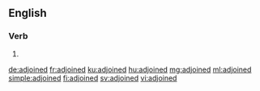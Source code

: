 ==English==

===Verb===
{{head|en|verb form}}

# {{en-past of|adjoin}}

[[de:adjoined]]
[[fr:adjoined]]
[[ku:adjoined]]
[[hu:adjoined]]
[[mg:adjoined]]
[[ml:adjoined]]
[[simple:adjoined]]
[[fi:adjoined]]
[[sv:adjoined]]
[[vi:adjoined]]